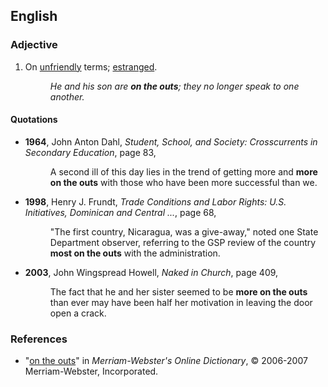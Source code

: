 ==English==

===Adjective===
{{en-adj|pos=[[on]] [[the]] [[outs]]}}

# {{chiefly|US|idiom}} On [[unfriendly]] terms; [[estranged]].
#:''He and his son are '''on the outs'''; they no longer speak to one another.''

====Quotations====
*'''1964''', John Anton Dahl, ''Student, School, and Society: Crosscurrents in Secondary Education'', page 83,
*:A second ill of this day lies in the trend of getting more and '''more on the outs''' with those who have been more successful than we.
*'''1998''', Henry J. Frundt, ''Trade Conditions and Labor Rights: U.S. Initiatives, Dominican and Central ...'', page 68,
*:"The first country, Nicaragua, was a give-away," noted one State Department observer, referring to the GSP review of the country '''most on the outs''' with the administration.
*'''2003''', John Wingspread Howell, ''Naked in Church'', page 409,
*:The fact that he and her sister seemed to be '''more on the outs''' than ever may have been half her motivation in leaving the door open a crack.

===References===
*"[http://www.m-w.com/cgi-bin/dictionary?book=Dictionary&va=on+the+outs on the outs]" in ''Merriam-Webster's Online Dictionary'', © 2006-2007 Merriam-Webster, Incorporated.